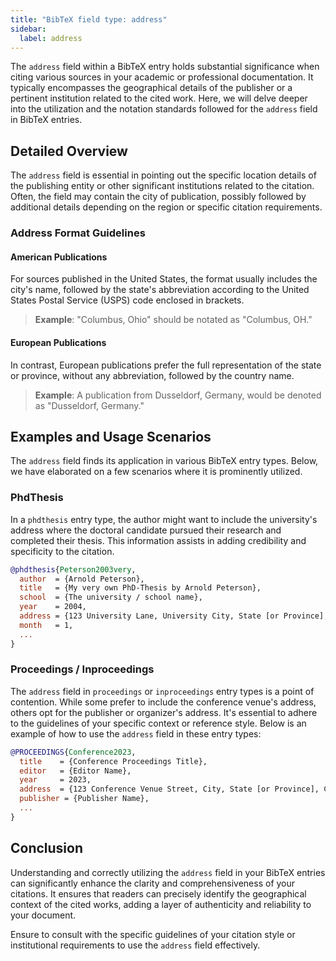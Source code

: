 ```yaml
---
title: "BibTeX field type: address"
sidebar:
  label: address
---
```



The `address` field within a BibTeX entry holds substantial significance when citing various sources in your academic or professional documentation. It typically encompasses the geographical details of the publisher or a pertinent institution related to the cited work. Here, we will delve deeper into the utilization and the notation standards followed for the `address` field in BibTeX entries.

<CiteDrive />

## Detailed Overview

The `address` field is essential in pointing out the specific location details of the publishing entity or other significant institutions related to the citation. Often, the field may contain the city of publication, possibly followed by additional details depending on the region or specific citation requirements.

### Address Format Guidelines

#### American Publications

For sources published in the United States, the format usually includes the city's name, followed by the state's abbreviation according to the United States Postal Service (USPS) code enclosed in brackets.

> **Example**: "Columbus, Ohio" should be notated as "Columbus, OH."

#### European Publications

In contrast, European publications prefer the full representation of the state or province, without any abbreviation, followed by the country name.

> **Example**: A publication from Dusseldorf, Germany, would be denoted as "Dusseldorf, Germany."



## Examples and Usage Scenarios

The `address` field finds its application in various BibTeX entry types. Below, we have elaborated on a few scenarios where it is prominently utilized.

### PhdThesis

In a `phdthesis` entry type, the author might want to include the university's address where the doctoral candidate pursued their research and completed their thesis. This information assists in adding credibility and specificity to the citation.

```bibtex
@phdthesis{Peterson2003very,
  author  = {Arnold Peterson},
  title   = {My very own PhD-Thesis by Arnold Peterson},
  school  = {The university / school name},
  year    = 2004,
  address = {123 University Lane, University City, State [or Province], Country},
  month   = 1,
  ...
}
```

### Proceedings / Inproceedings

The `address` field in `proceedings` or `inproceedings` entry types is a point of contention. While some prefer to include the conference venue's address, others opt for the publisher or organizer's address. It's essential to adhere to the guidelines of your specific context or reference style. Below is an example of how to use the `address` field in these entry types:

```bibtex
@PROCEEDINGS{Conference2023,
  title    = {Conference Proceedings Title},
  editor   = {Editor Name},
  year     = 2023,
  address  = {123 Conference Venue Street, City, State [or Province], Country},
  publisher = {Publisher Name},
  ...
}
```

## Conclusion

Understanding and correctly utilizing the `address` field in your BibTeX entries can significantly enhance the clarity and comprehensiveness of your citations. It ensures that readers can precisely identify the geographical context of the cited works, adding a layer of authenticity and reliability to your document.

Ensure to consult with the specific guidelines of your citation style or institutional requirements to use the `address` field effectively.


